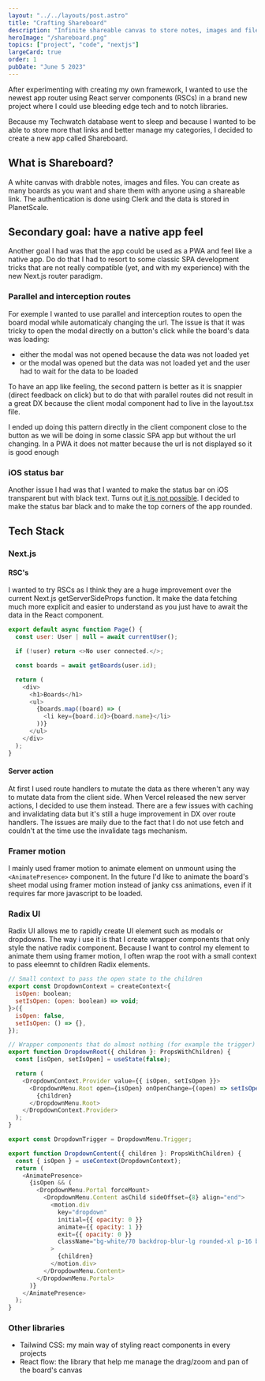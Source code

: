 ```yaml
---
layout: "../../layouts/post.astro"
title: "Crafting Shareboard"
description: "Infinite shareable canvas to store notes, images and files."
heroImage: "/shareboard.png"
topics: ["project", "code", "nextjs"]
largeCard: true
order: 1
pubDate: "June 5 2023"
---
```


After experimenting with creating my own framework, I wanted to use the newest app router using React server components (RSCs) in a brand new project where I could use bleeding edge tech and to notch libraries.

Because my Techwatch database went to sleep and because I wanted to be able to store more that links and better manage my categories, I decided to create a new app called Shareboard.

## What is Shareboard?

A white canvas with drabble notes, images and files. You can create as many boards as you want and share them with anyone using a shareable link. The authentication is done using Clerk and the data is stored in PlanetScale.

## Secondary goal: have a native app feel

Another goal I had was that the app could be used as a PWA and feel like a native app. Do do that I had to resort to some classic SPA development tricks that are not really compatible (yet, and with my experience) with the new Next.js router paradigm.

### Parallel and interception routes

For exemple I wanted to use parallel and interception routes to open the board modal while automaticaly changing the url. The issue is that it was tricky to open the modal directly on a button's click while the board's data was loading:

- either the modal was not opened because the data was not loaded yet
- or the modal was opened but the data was not loaded yet and the user had to wait for the data to be loaded

To have an app like feeling, the second pattern is better as it is snappier (direct feedback on click) but to do that with parallel routes did not result in a great DX because the client modal component had to live in the layout.tsx file.

I ended up doing this pattern directly in the client component close to the button as we will be doing in some classic SPA app but without the url changing. In a PWA it does not matter because the url is not displayed so it is good enough

### iOS status bar

Another issue I had was that I wanted to make the status bar on iOS transparent but with black text. Turns out [it is not possible](https://stackoverflow.com/a/40786240). I decided to make the status bar black and to make the top corners of the app rounded.

## Tech Stack

### Next.js

#### RSC's

I wanted to try RSCs as I think they are a huge improvement over the current Next.js getServerSideProps function. It make the data fetching much more explicit and easier to understand as you just have to await the data in the React component.

```javascript
export default async function Page() {
  const user: User | null = await currentUser();

  if (!user) return <>No user connected.</>;

  const boards = await getBoards(user.id);

  return (
    <div>
      <h1>Boards</h1>
      <ul>
        {boards.map((board) => (
          <li key={board.id}>{board.name}</li>
        ))}
      </ul>
    </div>
  );
}
```

#### Server action

At first I used route handlers to mutate the data as there wheren't any way to mutate data from the client side. When Vercel released the new server actions, I decided to use them instead. There are a few issues with caching and invalidating data but it's still a huge improvement in DX over route handlers.
The issues are maily due to the fact that I do not use fetch and couldn't at the time use the invalidate tags mechanism.

### Framer motion

I mainly used framer motion to animate element on unmount using the `<AnimatePresence>` component. In the future I'd like to animate the board's sheet modal using framer motion instead of janky css animations, even if it requires far more javascript to be loaded.

### Radix UI

Radix UI allows me to rapidly create UI element such as modals or dropdowns. The way i use it is that I create wrapper components that only style the native radix component. Because I want to control my element to animate them using framer motion, I often wrap the root with a small context to pass eleemnt to children Radix elements.

```javascript
// Small context to pass the open state to the children
export const DropdownContext = createContext<{
  isOpen: boolean;
  setIsOpen: (open: boolean) => void;
}>({
  isOpen: false,
  setIsOpen: () => {},
});
```

```javascript
// Wrapper components that do almost nothing (for example the trigger) but styling
export function DropdownRoot({ children }: PropsWithChildren) {
  const [isOpen, setIsOpen] = useState(false);

  return (
    <DropdownContext.Provider value={{ isOpen, setIsOpen }}>
      <DropdownMenu.Root open={isOpen} onOpenChange={(open) => setIsOpen(open)}>
        {children}
      </DropdownMenu.Root>
    </DropdownContext.Provider>
  );
}

export const DropdownTrigger = DropdownMenu.Trigger;

export function DropdownContent({ children }: PropsWithChildren) {
  const { isOpen } = useContext(DropdownContext);
  return (
    <AnimatePresence>
      {isOpen && (
        <DropdownMenu.Portal forceMount>
          <DropdownMenu.Content asChild sideOffset={8} align="end">
            <motion.div
              key="dropdown"
              initial={{ opacity: 0 }}
              animate={{ opacity: 1 }}
              exit={{ opacity: 0 }}
              className="bg-white/70 backdrop-blur-lg rounded-xl p-16 border border-slate-200 flex flex-col gap-4 z-[100]"
            >
              {children}
            </motion.div>
          </DropdownMenu.Content>
        </DropdownMenu.Portal>
      )}
    </AnimatePresence>
  );
}
```

### Other libraries

- Tailwind CSS: my main way of styling react components in every projects
- React flow: the library that help me manage the drag/zoom and pan of the board's canvas
